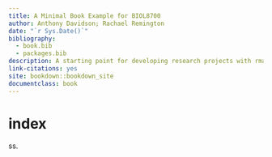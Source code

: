 ```yaml
---
title: A Minimal Book Example for BIOL8700
author: Anthony Davidson; Rachael Remington
date: "`r Sys.Date()`"
bibliography:
  - book.bib
  - packages.bib
description: A starting point for developing research projects with rmarkdown and other packages such as bookdown.
link-citations: yes
site: bookdown::bookdown_site
documentclass: book
---
```


# index 

ss.